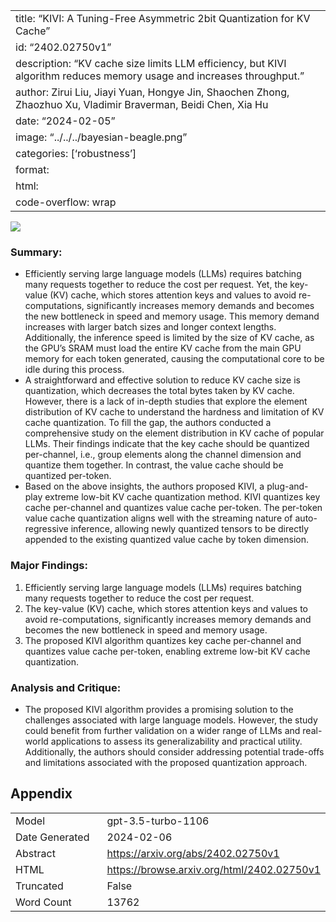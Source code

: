 
---
title: "KIVI: A Tuning-Free Asymmetric 2bit Quantization for KV Cache"
id: "2402.02750v1"
description: "KV cache size limits LLM efficiency, but KIVI algorithm reduces memory usage and increases throughput."
author: Zirui Liu, Jiayi Yuan, Hongye Jin, Shaochen Zhong, Zhaozhuo Xu, Vladimir Braverman, Beidi Chen, Xia Hu
date: "2024-02-05"
image: "../../../bayesian-beagle.png"
categories: ['robustness']
format:
  html:
    code-overflow: wrap
---

![](None)

### Summary:
- Efficiently serving large language models (LLMs) requires batching many requests together to reduce the cost per request. Yet, the key-value (KV) cache, which stores attention keys and values to avoid re-computations, significantly increases memory demands and becomes the new bottleneck in speed and memory usage. This memory demand increases with larger batch sizes and longer context lengths. Additionally, the inference speed is limited by the size of KV cache, as the GPU’s SRAM must load the entire KV cache from the main GPU memory for each token generated, causing the computational core to be idle during this process.
- A straightforward and effective solution to reduce KV cache size is quantization, which decreases the total bytes taken by KV cache. However, there is a lack of in-depth studies that explore the element distribution of KV cache to understand the hardness and limitation of KV cache quantization. To fill the gap, the authors conducted a comprehensive study on the element distribution in KV cache of popular LLMs. Their findings indicate that the key cache should be quantized per-channel, i.e., group elements along the channel dimension and quantize them together. In contrast, the value cache should be quantized per-token.
- Based on the above insights, the authors proposed KIVI, a plug-and-play extreme low-bit KV cache quantization method. KIVI quantizes key cache per-channel and quantizes value cache per-token. The per-token value cache quantization aligns well with the streaming nature of auto-regressive inference, allowing newly quantized tensors to be directly appended to the existing quantized value cache by token dimension.

### Major Findings:
1. Efficiently serving large language models (LLMs) requires batching many requests together to reduce the cost per request.
2. The key-value (KV) cache, which stores attention keys and values to avoid re-computations, significantly increases memory demands and becomes the new bottleneck in speed and memory usage.
3. The proposed KIVI algorithm quantizes key cache per-channel and quantizes value cache per-token, enabling extreme low-bit KV cache quantization.

### Analysis and Critique:
- The proposed KIVI algorithm provides a promising solution to the challenges associated with large language models. However, the study could benefit from further validation on a wider range of LLMs and real-world applications to assess its generalizability and practical utility. Additionally, the authors should consider addressing potential trade-offs and limitations associated with the proposed quantization approach.

## Appendix

|          |          |
|----------|----------|
| Model     | gpt-3.5-turbo-1106       |
| Date Generated     | 2024-02-06       |
| Abstract | [https://arxiv.org/abs/2402.02750v1](https://arxiv.org/abs/2402.02750v1)        |
| HTML     | [https://browse.arxiv.org/html/2402.02750v1](https://browse.arxiv.org/html/2402.02750v1)       |
| Truncated       | False       |
| Word Count       | 13762       |